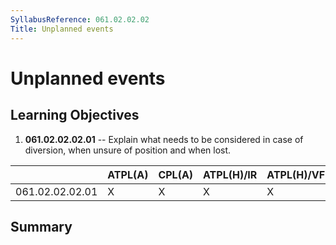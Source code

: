 ```yaml
---
SyllabusReference: 061.02.02.02
Title: Unplanned events
---
```


# Unplanned events

## Learning Objectives

1.  **061.02.02.02.01** -- Explain what needs to be considered in case of
    diversion, when unsure of position and when lost.

|                 | ATPL(A) | CPL(A) | ATPL(H)/IR | ATPL(H)/VFR | CPL(H) | IR  | CBIR(A) |
| --------------- | ------- | ------ | ---------- | ----------- | ------ | --- | ------- |
| 061.02.02.02.01 | X       | X      | X          | X           | X      |     |         |

## Summary
